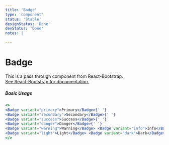 ```yaml
---
title: 'Badge'
type: 'component'
status: 'Stable'
designStatus: 'Done'
devStatus: 'Done'
notes: |

---
```



# Badge

<SingleComponentStatus frontmatter={props?.pageContext?.frontmatter} />

<p style={{ fontSize: '1.5em' }}>
  This is a pass through component from React-Bootstrap.<br/>
  <a href="https://react-bootstrap.github.io/components/badge/" target="_blank" rel="noopener noreferrer">
    See React-Bootstrap for documentation.
  </a>
</p>

##### Basic Usage

```jsx live
<>
<Badge variant="primary">Primary</Badge>{' '}
<Badge variant="secondary">Secondary</Badge>{' '}
<Badge variant="success">Success</Badge>{' '}
<Badge variant="danger">Danger</Badge>{' '}
<Badge variant="warning">Warning</Badge> <Badge variant="info">Info</Badge>{' '}
<Badge variant="light">Light</Badge> <Badge variant="dark">Dark</Badge>
</>
```